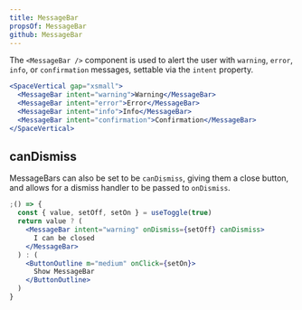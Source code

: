 ```yaml
---
title: MessageBar
propsOf: MessageBar
github: MessageBar
---
```


The `<MessageBar />` component is used to alert the user with `warning`, `error`, `info`, or `confirmation` messages, settable via the `intent` property.

```jsx
<SpaceVertical gap="xsmall">
  <MessageBar intent="warning">Warning</MessageBar>
  <MessageBar intent="error">Error</MessageBar>
  <MessageBar intent="info">Info</MessageBar>
  <MessageBar intent="confirmation">Confirmation</MessageBar>
</SpaceVertical>
```

## canDismiss

MessageBars can also be set to be `canDismiss`, giving them a close button, and allows for a dismiss handler to be passed to `onDismiss`.

```jsx
;() => {
  const { value, setOff, setOn } = useToggle(true)
  return value ? (
    <MessageBar intent="warning" onDismiss={setOff} canDismiss>
      I can be closed
    </MessageBar>
  ) : (
    <ButtonOutline m="medium" onClick={setOn}>
      Show MessageBar
    </ButtonOutline>
  )
}
```
